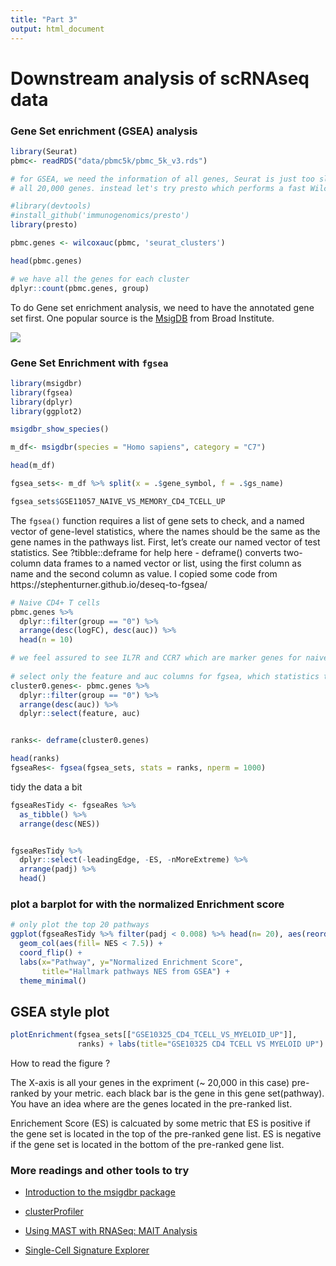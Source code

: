 ```yaml
---
title: "Part 3"
output: html_document
---
```


# Downstream analysis of scRNAseq data

### Gene Set enrichment (GSEA) analysis

```r
library(Seurat)
pbmc<- readRDS("data/pbmc5k/pbmc_5k_v3.rds")

# for GSEA, we need the information of all genes, Seurat is just too slow if we test
# all 20,000 genes. instead let's try presto which performs a fast Wilcoxon rank sum test 

#library(devtools)
#install_github('immunogenomics/presto')
library(presto)

pbmc.genes <- wilcoxauc(pbmc, 'seurat_clusters')

head(pbmc.genes)

# we have all the genes for each cluster
dplyr::count(pbmc.genes, group)
```

To do Gene set enrichment analysis, we need to have the annotated gene set first. One popular source is the [MsigDB](http://software.broadinstitute.org/gsea/msigdb/index.jsp) from Broad Institute.

![](assets/msigdb.png)

### Gene Set Enrichment with `fgsea`

```r
library(msigdbr)
library(fgsea)
library(dplyr)
library(ggplot2)

msigdbr_show_species()

m_df<- msigdbr(species = "Homo sapiens", category = "C7")

head(m_df)

fgsea_sets<- m_df %>% split(x = .$gene_symbol, f = .$gs_name)

fgsea_sets$GSE11057_NAIVE_VS_MEMORY_CD4_TCELL_UP
```

The `fgsea()` function requires a list of gene sets to check, and a named vector of gene-level statistics, where the names should be the same as the gene names in the pathways list. First, let’s create our named vector of test statistics. See  ?tibble::deframe for help here - deframe() converts two-column data frames to a named vector or list, using the first column as name and the second column as value. I copied some code from https://stephenturner.github.io/deseq-to-fgsea/

```r
# Naive CD4+ T cells
pbmc.genes %>%
  dplyr::filter(group == "0") %>%
  arrange(desc(logFC), desc(auc)) %>%
  head(n = 10)

# we feel assured to see IL7R and CCR7 which are marker genes for naive CD4+ T cells
  
# select only the feature and auc columns for fgsea, which statistics to use is an open question
cluster0.genes<- pbmc.genes %>%
  dplyr::filter(group == "0") %>%
  arrange(desc(auc)) %>% 
  dplyr::select(feature, auc)


ranks<- deframe(cluster0.genes)

head(ranks)
fgseaRes<- fgsea(fgsea_sets, stats = ranks, nperm = 1000)
```

tidy the data a bit

```r
fgseaResTidy <- fgseaRes %>%
  as_tibble() %>%
  arrange(desc(NES))


fgseaResTidy %>% 
  dplyr::select(-leadingEdge, -ES, -nMoreExtreme) %>% 
  arrange(padj) %>% 
  head()

```

### plot a barplot for with the normalized Enrichment score

```r
# only plot the top 20 pathways
ggplot(fgseaResTidy %>% filter(padj < 0.008) %>% head(n= 20), aes(reorder(pathway, NES), NES)) +
  geom_col(aes(fill= NES < 7.5)) +
  coord_flip() +
  labs(x="Pathway", y="Normalized Enrichment Score",
       title="Hallmark pathways NES from GSEA") + 
  theme_minimal()

```

## GSEA style plot

```r
plotEnrichment(fgsea_sets[["GSE10325_CD4_TCELL_VS_MYELOID_UP"]],
               ranks) + labs(title="GSE10325 CD4 TCELL VS MYELOID UP")
```

How to read the figure ?

The X-axis is all your genes in the expriment (~ 20,000 in this case) pre-ranked by your metric. each black bar is the gene in this gene set(pathway). You have an idea where are the genes located in the pre-ranked list.

Enrichement Score (ES) is calcuated by some metric that ES is positive if the gene set is located in the top of the pre-ranked gene list. ES is negative if the gene set is located in the bottom of the pre-ranked gene list.

### More readings and other tools to try

* [Introduction to the msigdbr package](https://cran.r-project.org/web/packages/msigdbr/vignettes/msigdbr-intro.html)


* [clusterProfiler](https://bioconductor.org/packages/release/bioc/html/clusterProfiler.html)

* [Using MAST with RNASeq: MAIT Analysis](https://bioconductor.org/packages/devel/bioc/vignettes/MAST/inst/doc/MAITAnalysis.html)

* [Single-Cell Signature Explorer](https://sites.google.com/site/fredsoftwares/products/single-cell-signature-explorer)



